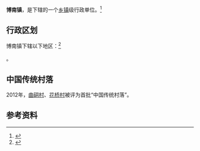 {{中国乡级行政区|53/29/28/101/000}}

'''博南镇'''，是{{PRC admin/fullname|53/29/28/101/000|3}}下辖的一个[[乡镇|乡镇]]级行政单位。<ref>{{PRC admin/ref sgc|{{PRC admin/parent|53/29/28/101/000}}}}</ref>

== 行政区划 ==

博南镇下辖以下地区：<ref>{{PRC admin/ref sgc|53/29/28/101/000}}</ref>

{{PRC admin/children|53/29/28/101/000}}。

==中国传统村落==
2012年，[[曲硐村|曲硐村]]、[[花桥村|花桥村]]被评为首批“中国传统村落”。

== 参考资料 ==

{{reflist}}

{{行政区划小作品}}
{{PRC admin/navcat|53/29/28/101/000}}